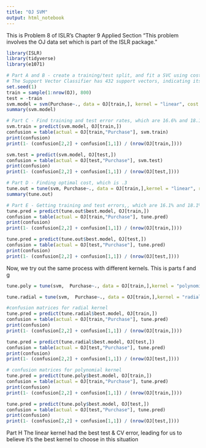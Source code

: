 ```yaml
---
title: "OJ SVM"
output: html_notebook
---
```



This is Problem 8 of ISLR's Chapter 9 Applied Section
"This problem involves the OJ data set which is part of the ISLR
package."
```r
library(ISLR)
library(tidyverse)
library(e1071)

# Part A and B - create a training/test split, and fit a SVC using cost=.01 to predict purchase
# The Support Vector Classifier has 432 support vectors, indicating its variance may be pretty low
set.seed(1)
train = sample(1:nrow(OJ), 800)
test = -train
svm.model = svm(Purchase~., data = OJ[train,], kernel = "linear", cost = .01)
summary(svm.model)

# Part C - Find training and test error rates, which are 16.6% and 18.1% respectively
svm.train = predict(svm.model, OJ[train,])
confusion = table(actual = OJ[train,"Purchase"], svm.train)
print(confusion)
print(1- (confusion[2,2] + confusion[1,1]) / (nrow(OJ[train,])))

svm.test = predict(svm.model, OJ[test,])
confusion = table(actual = OJ[test,"Purchase"], svm.test)
print(confusion)
print(1- (confusion[2,2] + confusion[1,1]) / (nrow(OJ[test,])))

# Part D - Finding optimal cost, which is .3
tune.out = tune(svm, Purchase~., data = OJ[train,],kernel = "linear", ranges = list(cost = c(.01,.03,.1,.3,1,3,10)))
summary(tune.out)

# Part E - Getting training and test errors,, which are 16.1% and 18.1% respectively.
tune.pred = predict(tune.out$best.model, OJ[train,])
confusion = table(actual = OJ[train,"Purchase"], tune.pred)
print(confusion)
print(1- (confusion[2,2] + confusion[1,1]) / (nrow(OJ[train,])))

tune.pred = predict(tune.out$best.model, OJ[test,])
confusion = table(actual = OJ[test,"Purchase"], tune.pred)
print(confusion)
print(1- (confusion[2,2] + confusion[1,1]) / (nrow(OJ[test,])))
```

Now, we try out the same process with different kernels. This is parts f and g
```r
tune.poly = tune(svm,  Purchase~., data = OJ[train,],kernel = "polynomial", degree = 2, ranges = list(cost = c(.01,.03,.1,.3,1,3,10)))

tune.radial = tune(svm,  Purchase~., data = OJ[train,],kernel = "radial", ranges = list(cost = c(.01,.03,.1,.3,1,3,10)))
```

```r
#confusion matrices for radial kernel
tune.pred = predict(tune.radial$best.model, OJ[train,])
confusion = table(actual = OJ[train,"Purchase"], tune.pred)
print(confusion)
print(1- (confusion[2,2] + confusion[1,1]) / (nrow(OJ[train,])))

tune.pred = predict(tune.radial$best.model, OJ[test,])
confusion = table(actual = OJ[test,"Purchase"], tune.pred)
print(confusion)
print(1- (confusion[2,2] + confusion[1,1]) / (nrow(OJ[test,])))

# confusion matrices for polynomial kernel
tune.pred = predict(tune.poly$best.model, OJ[train,])
confusion = table(actual = OJ[train,"Purchase"], tune.pred)
print(confusion)
print(1- (confusion[2,2] + confusion[1,1]) / (nrow(OJ[train,])))

tune.pred = predict(tune.poly$best.model, OJ[test,])
confusion = table(actual = OJ[test,"Purchase"], tune.pred)
print(confusion)
print(1- (confusion[2,2] + confusion[1,1]) / (nrow(OJ[test,])))
```
Part H
The linear kernel had the best test & CV error, leading for us to believe it's the best kernel to choose in this situation